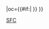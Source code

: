 {{fb team |t=-{zh-cn:悉尼足球俱乐部; zh-hant:FC悉尼}- |tan=FC悉尼 |tc=AUS |abb={{#if:{{{abb|}}}|SFC}} |oc={{#if:{{{oc|}}}|{{{oc}}} }} }}<!--
--><noinclude>[[Category:澳大利亚职业足球联赛模板|SFC]]</noinclude>